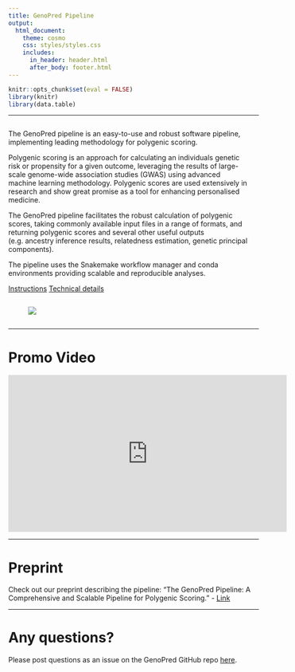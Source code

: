 ```yaml
---
title: GenoPred Pipeline
output: 
  html_document:
    theme: cosmo
    css: styles/styles.css
    includes:
      in_header: header.html
      after_body: footer.html
---
```


```r
knitr::opts_chunk$set(eval = FALSE)
library(knitr)
library(data.table)
```

***

<div style="display: flex; flex-wrap: wrap; align-items: center; justify-content: center;">
<div style="padding-right: 20px; flex: 1;">

The GenoPred pipeline is an easy-to-use and robust software pipeline, implementing leading methodology for polygenic scoring.

Polygenic scoring is an approach for calculating an individuals genetic risk or propensity for a given outcome, leveraging the results of large-scale genome-wide association studies (GWAS) using advanced machine learning methodology. Polygenic scores are used extensively in research and show great promise as a tool for enhancing personalised medicine.

The GenoPred pipeline facilitates the robust calculation of polygenic scores, taking commonly available input files in a range of formats, and returning polygenic scores and several other useful outputs (e.g. ancestry inference results, relatedness estimation, genetic principal components).

The pipeline uses the Snakemake workflow manager and conda environments providing scalable and reproducible analyses.

<div class="shallow-break"></div>

<div class="flex-container">
<a href="pipeline_readme.html" class="button">Instructions</a>
<a href="pipeline_technical.html" class="button">Technical details</a>
</div>

</div>

<div class="rounded-image-container" style="width: 425px;">
<img src="Images/tools_summary/brief_schematic.png">
</div>

</div>

***

# Promo Video
    
<iframe width="560" height="315" src="https://www.youtube.com/embed/dKiG8Udz0rI?si=umolv53Scyh1a4fL" title="YouTube video player" frameborder="0" allow="accelerometer; autoplay; clipboard-write; encrypted-media; gyroscope; picture-in-picture; web-share" allowfullscreen></iframe>

***

# Preprint

Check out our preprint describing the pipeline: "The GenoPred Pipeline: A Comprehensive and Scalable Pipeline for Polygenic Scoring." - <a href="https://doi.org/10.1101/2024.06.12.24308843" class="inline_button">Link</a>

***

# Any questions?

Please post questions as an issue on the GenoPred GitHub repo [here](https://github.com/opain/GenoPred/issues).

